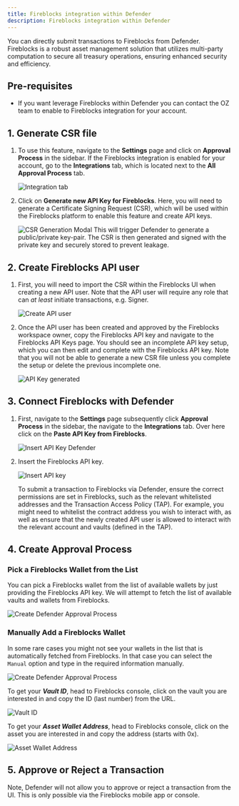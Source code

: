 ```yaml
---
title: Fireblocks integration within Defender
description: Fireblocks integration within Defender
---
```


You can directly submit transactions to Fireblocks from Defender. Fireblocks is a robust asset management solution that utilizes multi-party computation to secure all treasury operations, ensuring enhanced security and efficiency.

## Pre-requisites

* If you want leverage Fireblocks within Defender you can contact the OZ team to enable to Fireblocks integration for your account.

## 1. Generate CSR file
1. To use this feature, navigate to the **Settings** page and click on **Approval Process** in the sidebar. If the Fireblocks integration is enabled for your account, go to the **Integrations** tab, which is located next to the **All Approval Process** tab.

   ![Integration tab](/defender/guide-fireblocks-integration-tab.png)

2. Click on **Generate new API Key for Fireblocks**. Here, you will need to generate a Certificate Signing Request (CSR), which will be used within the Fireblocks platform to enable this feature and create API keys.

   ![CSR Generation Modal](/defender/guide-fireblocks-csr-modal.png)
   This will trigger Defender to generate a public/private key-pair. The CSR is then generated and signed with the private key and securely stored to prevent leakage.

## 2. Create Fireblocks API user
1. First, you will need to import the CSR within the Fireblocks UI when creating a new API user. Note that the API user will require any role that can _at least_ initiate transactions, e.g. Signer.

   ![Create API user](/defender/guide-fireblocks-add-user.png)

2. Once the API user has been created and approved by the Fireblocks workspace owner, copy the Fireblocks API key and navigate to the Fireblocks API Keys page. You should see an incomplete API key setup, which you can then edit and complete with the Fireblocks API key. Note that you will not be able to generate a new CSR file unless you complete the setup or delete the previous incomplete one.

   ![API Key generated](/defender/guide-fireblocks-api-key.png)

## 3. Connect Fireblocks with Defender
1. First, navigate to the **Settings** page subsequently click **Approval Process** in the sidebar, the navigate to the **Integrations** tab. Over here click on the **Paste API Key from Fireblocks**.

   ![Insert API Key Defender](/defender/guide-fireblock-paste-api-key.png)

2. Insert the Fireblocks API key.

   ![Insert API key](/defender/guide-fireblocks-edit-api-key.png)

   <Callout>
   To submit a transaction to Fireblocks via Defender, ensure the correct permissions are set in Fireblocks, such as the relevant whitelisted addresses and the Transaction Access Policy (TAP). For example, you might need to whitelist the contract address you wish to interact with, as well as ensure that the newly created API user is allowed to interact with the relevant account and vaults (defined in the TAP).
   </Callout>

## 4. Create Approval Process

### Pick a Fireblocks Wallet from the List
You can pick a Fireblocks wallet from the list of available wallets by just providing the Fireblocks API key. We will attempt to fetch the list of available vaults and wallets from Fireblocks.

![Create Defender Approval Process](/defender/guide-fireblocks-approval-process-automatic.png)

### Manually Add a Fireblocks Wallet
In some rare cases you might not see your wallets in the list that is automatically fetched from Fireblocks. In that case you can select the `Manual` option and type in the required information manually.

![Create Defender Approval Process](/defender/guide-fireblocks-approval-process-manual.png)

To get your ***Vault ID***, head to Fireblocks console, click on the vault you are interested in and copy the ID (last number) from the URL.

![Vault ID](/defender/guide-fireblocks-vault-id.png)

To get your ***Asset Wallet Address***, head to Fireblocks console, click on the asset you are interested in and copy the address (starts with 0x).

![Asset Wallet Address](/defender/guide-fireblocks-asset-wallet-address.png)

## 5. Approve or Reject a Transaction
Note, Defender will not allow you to approve or reject a transaction from the UI. This is only possible via the Fireblocks mobile app or console.
